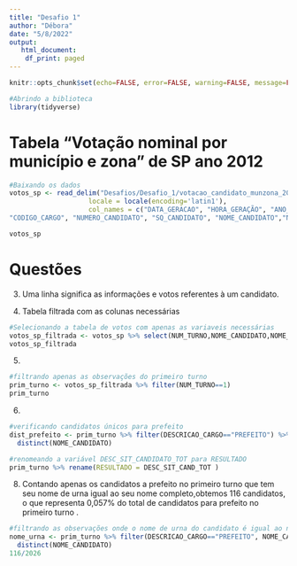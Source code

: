 ```yaml
---
title: "Desafio 1"
author: "Débora"
date: "5/8/2022"
output:
   html_document:
    df_print: paged
---
```


```r
knitr::opts_chunk$set(echo=FALSE, error=FALSE, warning=FALSE, message=FALSE)
```


```r
#Abrindo a biblioteca
library(tidyverse)
```
# Tabela "Votação nominal por município e zona" de SP ano 2012
```r
#Baixando os dados
votos_sp <- read_delim("Desafios/Desafio_1/votacao_candidato_munzona_2012/votacao_candidato_munzona_2012_SP.txt",  delim = ";",
                    locale = locale(encoding='latin1'),
                    col_names = c("DATA_GERACAO", "HORA_GERAÇÃO", "ANO_ELEICAO", "NUM_TURNO", "DESCRICAO_ELEICAO", "SIGLA_UF", "SIGLA_UE", "CODIGO_MUNICIPIO","NOME_MUNICIPIO", "NUMERO_ZONA", 
"CODIGO_CARGO", "NUMERO_CANDIDATO", "SQ_CANDIDATO", "NOME_CANDIDATO","NOME_URNA_CANDIDATO", "DESCRICAO_CARGO", "COD_SIT_CAND_SUPERIOR", "DESC_SIT_CAND_SUPERIOR", "COD_SIT_CANDIDATO", "DESC_SIT_CANDIDATO","COD_SIT_CANDIDATO_TOT", "DESC_SIT_CAND_TOT", "NUMERO_PARTIDO", "SIGLA_PARTIDO", "NOME_PARTIDO", "SEQUENCIAL_LEGENDA", "NOME_COLIGACAO", "COMPOSICAO_LEGENDA", "TOTAL_VOTOS"))

votos_sp
```


# Questões

3. Uma linha significa as informações e votos referentes à um candidato.


4. Tabela filtrada com as colunas necessárias
```r
#Selecionando a tabela de votos com apenas as variaveis necessárias
votos_sp_filtrada <- votos_sp %>% select(NUM_TURNO,NOME_CANDIDATO,NOME_URNA_CANDIDATO,DESC_SIT_CAND_TOT,CODIGO_MUNICIPIO,DESCRICAO_CARGO)
votos_sp_filtrada
```
5. 
```r
#filtrando apenas as observações do primeiro turno
prim_turno <- votos_sp_filtrada %>% filter(NUM_TURNO==1)
prim_turno
```
6. 
```r

#verificando candidatos únicos para prefeito
dist_prefeito <- prim_turno %>% filter(DESCRICAO_CARGO=="PREFEITO") %>% 
  distinct(NOME_CANDIDATO)
```


```r
#renomeando a variável DESC_SIT_CANDIDATO_TOT para RESULTADO
prim_turno %>% rename(RESULTADO = DESC_SIT_CAND_TOT )

```
8. Contando apenas os candidatos a prefeito no primeiro turno que tem seu nome de urna igual ao seu nome completo,obtemos 116 candidatos, o que representa 0,057% do total de candidatos para prefeito no primeiro turno .
```r
#filtrando as observações onde o nome de urna do candidato é igual ao nome completo
nome_urna <- prim_turno %>% filter(DESCRICAO_CARGO=="PREFEITO", NOME_CANDIDATO==NOME_URNA_CANDIDATO) %>% 
  distinct(NOME_CANDIDATO)
116/2026

```




